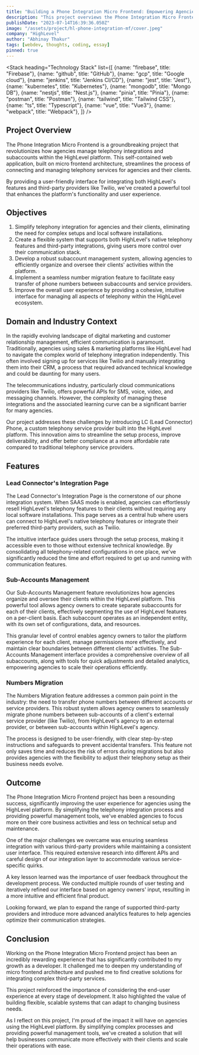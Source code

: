 ```yaml
---
title: "Building a Phone Integration Micro Frontend: Empowering Agencies with Seamless Telephony Management"
description: "This project overviews the Phone Integration Micro Frontend, a self-contained HighLevel web app built on micro frontend architecture, managing telephony integrations and subaccounts management functionality for an Agency."
publishDate: "2023-07-14T16:39:36.050Z"
image: "/assets/project/hl-phone-integration-mf/cover.jpeg"
company: "HighLevel"
author: "Abhinay Thakur"
tags: [webdev, thoughts, coding, essay]
pinned: true
---
```


<LightBoxImage src="/assets/project/hl-phone-integration-mf/cover.jpeg" alt="Screenshot" />

<Stack 
  heading="Technology Stack"
  list={[
    {name: "firebase", title: "Firebase"},
    {name: "github", title: "GitHub"},
    {name: "gcp", title: "Google cloud"},
    {name: "jenkins", title: "Jenkins CI/CD"},
    {name: "jest", title: "Jest"},
    {name: "kubernetes", title: "Kubernetes"},
    {name: "mongodb", title: "Mongo DB"},
    {name: "nestjs", title: "Nest.js"},
    {name: "pinia", title: "Pinia"},
    {name: "postman", title: "Postman"},
    {name: "tailwind", title: "Tailwind CSS"},
    {name: "ts", title: "Typescript"},
    {name: "vue", title: "Vue3"},
    {name: "webpack", title: "Webpack"},
  ]}
/>

## Project Overview

The Phone Integration Micro Frontend is a groundbreaking project that revolutionizes how agencies manage telephony integrations and subaccounts within the HighLevel platform. This self-contained web application, built on micro frontend architecture, streamlines the process of connecting and managing telephony services for agencies and their clients. 

By providing a user-friendly interface for integrating both HighLevel's features and third-party providers like Twilio, we've created a powerful tool that enhances the platform's functionality and user experience.

## Objectives

1. Simplify telephony integration for agencies and their clients, eliminating the need for complex setups and local software installations.
2. Create a flexible system that supports both HighLevel's native telephony features and third-party integrations, giving users more control over their communication stack.
3. Develop a robust subaccount management system, allowing agencies to efficiently organize and oversee their clients' activities within the platform.
4. Implement a seamless number migration feature to facilitate easy transfer of phone numbers between subaccounts and service providers.
5. Improve the overall user experience by providing a cohesive, intuitive interface for managing all aspects of telephony within the HighLevel ecosystem.

## Domain and Industry Context

In the rapidly evolving landscape of digital marketing and customer relationship management, efficient communication is paramount. Traditionally, agencies using sales & marketing platforms like HighLevel had to navigate the complex world of telephony integration independently. This often involved signing up for services like Twilio and manually integrating them into their CRM, a process that required advanced technical knowledge and could be daunting for many users.

The telecommunications industry, particularly cloud communications providers like Twilio, offers powerful APIs for SMS, voice, video, and messaging channels. However, the complexity of managing these integrations and the associated learning curve can be a significant barrier for many agencies.

Our project addresses these challenges by introducing LC (Lead Connector) Phone, a custom telephony service provider built into the HighLevel platform. This innovation aims to streamline the setup process, improve deliverability, and offer better compliance at a more affordable rate compared to traditional telephony service providers.

## Features

### Lead Connector's Integration Page

The Lead Connector's Integration Page is the cornerstone of our phone integration system. When SAAS mode is enabled, agencies can effortlessly resell HighLevel's telephony features to their clients without requiring any local software installations. This page serves as a central hub where users can connect to HighLevel's native telephony features or integrate their preferred third-party providers, such as Twilio. 

The intuitive interface guides users through the setup process, making it accessible even to those without extensive technical knowledge. By consolidating all telephony-related configurations in one place, we've significantly reduced the time and effort required to get up and running with communication features.

<LightBoxImage src="/assets/project/hl-phone-integration-mf/ss1.png" alt="Screenshot" />
<LightBoxImage src="/assets/project/hl-phone-integration-mf/ss2.png" alt="Screenshot" />
<LightBoxImage src="/assets/project/hl-phone-integration-mf/ss3.png" alt="Screenshot" />
<LightBoxImage src="/assets/project/hl-phone-integration-mf/ss4.png" alt="Screenshot" />

### Sub-Accounts Management

Our Sub-Accounts Management feature revolutionizes how agencies organize and oversee their clients within the HighLevel platform. This powerful tool allows agency owners to create separate subaccounts for each of their clients, effectively segmenting the use of HighLevel features on a per-client basis. Each subaccount operates as an independent entity, with its own set of configurations, data, and resources. 

This granular level of control enables agency owners to tailor the platform experience for each client, manage permissions more effectively, and maintain clear boundaries between different clients' activities. The Sub-Accounts Management interface provides a comprehensive overview of all subaccounts, along with tools for quick adjustments and detailed analytics, empowering agencies to scale their operations efficiently.

<LightBoxImage src="/assets/project/hl-phone-integration-mf/ss5.png" alt="Screenshot" />
<LightBoxImage src="/assets/project/hl-phone-integration-mf/ss6.png" alt="Screenshot" />

### Numbers Migration

The Numbers Migration feature addresses a common pain point in the industry: the need to transfer phone numbers between different accounts or service providers. This robust system allows agency owners to seamlessly migrate phone numbers between sub-accounts of a client's external service provider (like Twilio), from HighLevel's agency to an external provider, or between sub-accounts within HighLevel's agency. 

The process is designed to be user-friendly, with clear step-by-step instructions and safeguards to prevent accidental transfers. This feature not only saves time and reduces the risk of errors during migrations but also provides agencies with the flexibility to adjust their telephony setup as their business needs evolve.

<LightBoxImage src="/assets/project/hl-phone-integration-mf/ss7.png" alt="Screenshot" />
<LightBoxImage src="/assets/project/hl-phone-integration-mf/ss8.png" alt="Screenshot" />
<LightBoxImage src="/assets/project/hl-phone-integration-mf/ss9.png" alt="Screenshot" />

## Outcome

The Phone Integration Micro Frontend project has been a resounding success, significantly improving the user experience for agencies using the HighLevel platform. By simplifying the telephony integration process and providing powerful management tools, we've enabled agencies to focus more on their core business activities and less on technical setup and maintenance.

One of the major challenges we overcame was ensuring seamless integration with various third-party providers while maintaining a consistent user interface. This required extensive research into different APIs and careful design of our integration layer to accommodate various service-specific quirks.

A key lesson learned was the importance of user feedback throughout the development process. We conducted multiple rounds of user testing and iteratively refined our interface based on agency owners' input, resulting in a more intuitive and efficient final product.

Looking forward, we plan to expand the range of supported third-party providers and introduce more advanced analytics features to help agencies optimize their communication strategies.

## Conclusion

Working on the Phone Integration Micro Frontend project has been an incredibly rewarding experience that has significantly contributed to my growth as a developer. It challenged me to deepen my understanding of micro frontend architecture and pushed me to find creative solutions for integrating complex third-party services.

This project reinforced the importance of considering the end-user experience at every stage of development. It also highlighted the value of building flexible, scalable systems that can adapt to changing business needs.

As I reflect on this project, I'm proud of the impact it will have on agencies using the HighLevel platform. By simplifying complex processes and providing powerful management tools, we've created a solution that will help businesses communicate more effectively with their clients and scale their operations with ease.